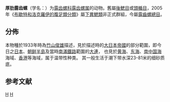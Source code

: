 {{Speciesbox
 | taxon = Ringicula yokoyamai
 | display_parents = 5
 | authority = [[竹山俊雄|Takeyama]], 1935{{r|Venus|page1=69|id10520|WoRMS_717065}}
 | synonyms_ref = {{r|WoRMS_717065}}
 | synonyms =
* ''Ringicula yokoyama'' {{small|Takeyama, 1935}}{{r|id10520}}（拼寫錯誤）
}}

'''厚肋露齿螺'''（学名：{{lang|la|''Ringicula yokoyamai''}}）为[[露齿螺科|露齿螺科]][[露齿螺属|露齿螺属]]的动物{{r|Venus|page1=74|id10520|WoRMS_717065}}。舊屬[[後鰓目|後鰓目]]{{r|Venus|page1=69}}或[[頭楯目|頭楯目]]{{r|zgdwz}}，2005年《[[布歇特和洛克羅伊的腹足類分類_(2005年)#下異鰓類非正式群組|布歇特和洛克羅伊的腹足類分類]]》屬[[下異鰓類|下異鰓類]]非正式群組{{r|Bouchet 2005}}，今屬[[露齒螺總目|露齒螺總目]]{{r|WoRMS_717065}}。

==分佈==
本物種於1933年時為[[竹山俊雄|竹山俊雄]]描述，見於描述時的[[大日本帝國|大日本帝國]]的部分範圍，即今日之[[日本|日本]]、[[朝鲜半島|朝鲜半島]]及當時[[南滿鐵路|南滿鐵路]]範圍的[[大連|大連]]{{r|Venus|page1=74}}，
也見於[[黄海|黄海]]、[[东海|东海]]、[[南中国海|南中国海]]海域、[[香港|香港]]等海域，属于温带性种类{{r|id10520}}。
其一般生活于潮下带水深23-81米的细砂质底{{r|id10520}}。

==参考文献==
{{reflist |refs=
<ref name="Bouchet 2005">{{Bouchet 2005}}</ref>
<ref name='id10520'>{{cite web
 | url =http://www.bioinfo.cn/db05/BjdwSpecies.php?action=view&id=10520
 | deadurl =yes
 | archive-url =https://web.archive.org/web/20160305004658/http://www.bioinfo.cn/db05/BjdwSpecies.php?action=view&id=10520
 | title =厚肋露齿螺
 | work =《中国动物物种编目数据库》
 | publisher =中国科学院微生物研究所
 | author =中国科学院动物研究所
 | access-date =2009-04-28
 | archive-date =2016-03-05
 }}</ref>
<ref name="WoRMS_717065">{{WoRMS |id=717065
 |title=''Ringicula yokoyamai'' Takeyama, 1935 |db=MolluscaBase
 |last=Bouchet |first=P. |authorlink=菲利普·布歇特
 |date=2013-02-02 |access-date=2018-07-17 }}</ref>
<ref name="Venus">{{cite journal |url=https://www.jstage.jst.go.jp/article/venusomsj/5/2-3/5_KJ00004334150/_article/-char/en |title=Review of the Ringiculidae of Japan (Fossil and Recent) |first=Toshio |last=Takeyama |authorlink=竹山俊雄 |year=1935 |journal=''[[Venus_(期刊)|Venus]]'' |volume=5 |issue=2-3 |pages=69-90, pl.5, figs.19-20, pl.6, figs.21-25 |doi=10.18941/venusomsj.5.2-3_69 |location=日本 |language=en |access-date=2018-07-17 |archive-date=2018-07-17 |archive-url=https://web.archive.org/web/20180717124924/https://www.jstage.jst.go.jp/article/venusomsj/5/2-3/5_KJ00004334150/_article/-char/en |dead-url=no }}</ref>
<ref name="zgdwz">中国动物志 软体动物门 腹足纲 后鳃亚纲 头盾目:85-86</ref>
}}

{{commons category|Ringicula yokoyamai}}
{{Taxonbar|from=Q14278823}}

[[Category:露齿螺属|H]]
[[Category:_1935年描述的动物|H]]